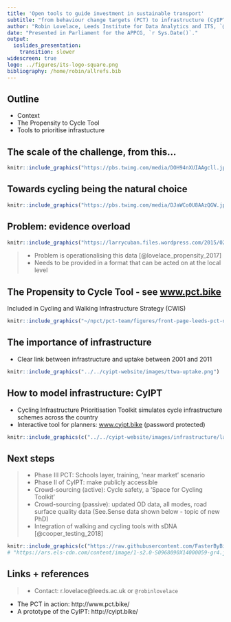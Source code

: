 ```yaml
---
title: 'Open tools to guide investment in sustainable transport'
subtitle: "from behaviour change targets (PCT) to infrastructure (CyIPT)"
author: "Robin Lovelace, Leeds Institute for Data Analytics and ITS, `@robinlovelace`"
date: "Presented in Parliament for the APPCG, `r Sys.Date()`."
output:
  ioslides_presentation:
    transition: slower
widescreen: true
logo: ../figures/its-logo-square.png
bibliography: /home/robin/allrefs.bib
---
```


<!-- Plan: 15 minute presentation building on pct work and mlCars stuff -->

## Outline

- Context 
- The Propensity to Cycle Tool
- Tools to prioritise infrastucture

## The scale of the challenge, from this...

```r
knitr::include_graphics("https://pbs.twimg.com/media/DOH94nXUIAAgcll.jpg")
```

## Towards cycling being the natural choice

```r
knitr::include_graphics("https://pbs.twimg.com/media/DJaWCo0U8AAzQGW.jpg:large")
```

## Problem: evidence overload

```r
knitr::include_graphics("https://larrycuban.files.wordpress.com/2015/02/data-overload-2.jpg")
```

> - Problem is operationalising this data [@lovelace_propensity_2017]
> - Needs to be provided in a format that can be acted on at the local level

## The Propensity to Cycle Tool - see [w](http://npct0.vs.mythic-beasts.com/shiny_interface/?r=west-yorkshire)[ww.pct.bike](www.pct.bike)

Included in Cycling and Walking Infrastructure Strategy (CWIS)

```r
knitr::include_graphics("~/npct/pct-team/figures/front-page-leeds-pct-demo.png")
```

## The importance of infrastructure

- Clear link between infrastructure and uptake between 2001 and 2011

```r
knitr::include_graphics("../../cyipt-website/images/ttwa-uptake.png")
```

## How to model infrastructure: CyIPT

- Cycling Infrastructure Prioritisation Toolkit simulates cycle infrastructure schemes across the country
- Interactive tool for planners: [www.cyipt.bike](https://www.cyipt.bike) (password protected)

```r
knitr::include_graphics(c("../../cyipt-website/images/infrastructure/large/lightsegregation.jpg", "../../cyipt-website/images/recommended.png"))
```

## Next steps

> - Phase III PCT: Schools layer, training, 'near market' scenario
> - Phase II of CyIPT: make publicly accessible
> - Crowd-sourcing (active): Cycle safety, a 'Space for Cycling Toolkit'
> - Crowd-sourcing (passive): updated OD data, all modes, road surface quality data (See.Sense data shown below - topic of new PhD)
> - Integration of walking and cycling tools with sDNA [@cooper_testing_2018]

```r
knitr::include_graphics(c("https://raw.githubusercontent.com/FasterByBike/FasterByBike/master/figures/heatmap-see.png"))
# "https://ars.els-cdn.com/content/image/1-s2.0-S0968090X14000059-gr4.jpg"
```


<!-- ## Abstract I -->

<!-- This talk will provide an overview of the work that Robin Lovelace and Malcolm Morgan (ITS) have been doing as part of their Department for Transport funded projects on the Propensity to Cycle Tool (PCT, which has become part of UK government policy in the [Cycling and Walking Infrastructure Strategy](https://www.gov.uk/government/publications/cycling-and-walking-investment-strategy)) and follow-on work on the Cycling Infrastructure Prioritisation Toolkit (CyIPT). -->
<!-- Although strong evidence shows that infrastructure usually precedes (and to some extent causes) behaviour change the starting point of the talk will be behaviour: how do people currently get around and how could it be different, based on the fundamentals of route distance and hilliness. -->
<!-- Robin will demonstrate the PCT in action, talk about the R package **stplanr** that he developed to develop it, and outline plans for a globally scalable transport planning toolkit that builds on the PCT work. -->

<!-- ## Abstract II -->

<!-- Following this high-level overview Malcolm will zoom into the detail: How the CyIPT identifies the best places for infrastructure change and what that infrastructure should be. He will also talk about the advanced programming techniques needed to process such complex geospatial network data at city to national levels.  -->

<!-- There is a clear linkage between the behaviour and infrastructure focci of Robin and Malcolm's talks that will become aparent as the seminar progresses. -->

<!-- Links to check before the talk: -->

## Links + references

> - Contact: r.lovelace@leeds.ac.uk or `@robinlovelace`

- The PCT in action: http://www.pct.bike/
- A prototype of the CyIPT: http://cyipt.bike/
